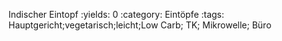 Indischer Eintopf
:yields: 0
:category: Eintöpfe
:tags: Hauptgericht;vegetarisch;leicht;Low Carb; TK; Mikrowelle; Büro
